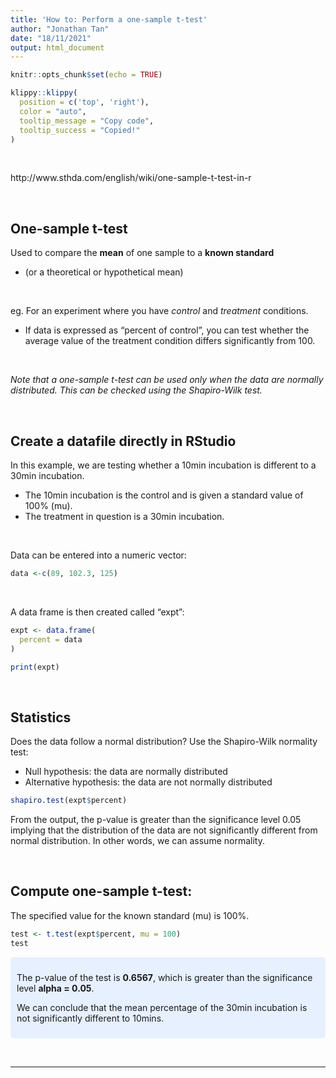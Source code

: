 ```yaml
---
title: 'How to: Perform a one-sample t-test'
author: "Jonathan Tan"
date: "18/11/2021"
output: html_document
---
```


```r
knitr::opts_chunk$set(echo = TRUE)
```

```r
klippy::klippy(
  position = c('top', 'right'),
  color = "auto",
  tooltip_message = "Copy code",
  tooltip_success = "Copied!"
)
```

<br>

http://www.sthda.com/english/wiki/one-sample-t-test-in-r


<br>

## One-sample t-test

Used to compare the **mean** of one sample to a **known standard**

+ (or a theoretical or hypothetical mean)

<br>

eg. For an experiment where you have *control* and *treatment* conditions.

+ If data is expressed as "percent of control", you can test whether the average value of the treatment condition differs significantly from 100.

<br>

*Note that a one-sample t-test can be used only when the data are normally distributed. This can be checked using the Shapiro-Wilk test.*

<br>
  
## Create a datafile directly in RStudio

In this example, we are testing whether a 10min incubation is different to a 30min incubation.

+ The 10min incubation is the control and is given a standard value of 100% (mu).
+ The treatment in question is a 30min incubation.

<br>

Data can be entered into a numeric vector:
```r
data <-c(89, 102.3, 125)
```

<br>

A data frame is then created called "expt":
```r
expt <- data.frame( 
  percent = data
)

print(expt)
```

<br>

## Statistics

Does the data follow a normal distribution? Use the Shapiro-Wilk normality test:

+ Null hypothesis: the data are normally distributed
+ Alternative hypothesis: the data are not normally distributed

```r
shapiro.test(expt$percent)
```
From the output, the p-value is greater than the significance level 0.05 implying that the distribution of the data are not significantly different from normal distribution. In other words, we can assume normality.

<br>

## Compute one-sample t-test:
The specified value for the known standard (mu) is 100%.
```r
test <- t.test(expt$percent, mu = 100)
test
```
<style>
div.blue { background-color:#e6f0ff; border-radius: 5px; padding: 10px;}
</style>
<div class = "blue">

The p-value of the test is **0.6567**, which is greater than the significance level **alpha = 0.05**.

We can conclude that the mean percentage of the 30min incubation is not significantly different to 10mins.

</div>


<br>

***




